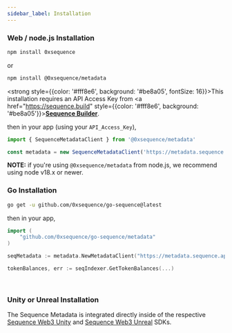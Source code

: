 ```yaml
---
sidebar_label: Installation
---
```



### Web / node.js Installation

```bash
npm install 0xsequence
```
or
```bash
npm install @0xsequence/metadata
```
<strong style={{color: '#fff8e6', background: '#be8a05', fontSize: 16}}>This installation requires an API Access Key from <a href="https://sequence.build" style={{color: '#fff8e6', background: '#be8a05'}}><u>**Sequence Builder**</u></a>.</strong>

then in your app (using your `API_Access_Key`),

```ts
import { SequenceMetadataClient } from '@0xsequence/metadata'

const metadata = new SequenceMetadataClient('https://metadata.sequence.app', 'API_ACCESS_KEY')
```

**NOTE:** if you're using `@0xsequence/metadata` from node.js, we recommend using node v18.x or newer.


### Go Installation

```bash
go get -u github.com/0xsequence/go-sequence@latest
```

then in your app,

```go
import (
	"github.com/0xsequence/go-sequence/metadata"
)

seqMetadata := metadata.NewMetadataClient("https://metadata.sequence.app", http.DefaultClient)

tokenBalances, err := seqIndexer.GetTokenBalances(...)
```

<br />

### Unity or Unreal Installation

The Sequence Metadata is integrated directly inside of the respective [Sequence Web3 Unity](/games-sdk) and [Sequence Web3 Unreal](/games-sdk) SDKs.

<br />
